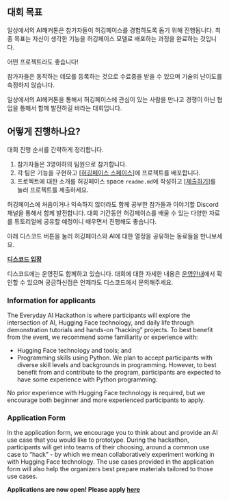 ::: {.content-visible when-profile="korean"}

## 대회 목표

일상에서의 AI해커톤은 참가자들이 허깅페이스를 경험하도록 돕기 위해 진행됩니다. 최종 목표는 자신이 생각한 기능을 허깅페이스 모델로 배포하는 과정을 완료하는 것입니다.

어떤 프로젝트라도 좋습니다!

참가자들은 동작하는 데모를 등록하는 것으로 수료중을 받을 수 있으며 기술의 난이도를 측정하지 않습니다.

일상에서의 AI헤커톤을 통해서 허깅페이스에 관심이 있는 사람을 만나고 경쟁이 아닌 협업을 통해서 함께 발전하길 바라는 대회입니다.

## 어떻게 진행하나요?

대회 진행 순서를 간략하게 정리합니다.

1.  참가자들은 3명이하의 팀원으로 참가합니다.
2.  각 팀은 기능을 구현하고 [[허깅페이스 스페이스](https://huggingface.co/huggingface-hackathon-korea)]에 프로젝트를 배포합니다.
3.  프로젝트에 대한 소개를 허깅페이스 space `readme.md`에 작성하고 [[제출하기](./submit.qmd)]를 눌러 프로젝트를 제출하세요.



허깅페이스에 처음이거나 익숙하지 않더라도 함께 공부한 참가들과 이야기할 Discord채널을 통해서 함께 발전합니다. 대회 기간동안 허깅페이스를 배울 수 있는 다양한 자료를 튜토리얼에 공유할 예정이니 배우면서 진행해도 좋습니다.

아래 디스코드 버튼을 눌러 허깅페이스와 AI에 대한 열정을 공유하는 동료들을 만나보세요.


::: {layout-ncol=3}

:::{#first-column}

:::

:::{#second-column}
[**디스코드 입장**](./about.qmd){.center .btn-primary .btn .btn-lg role="button"}
:::

:::{#thrid-column}

:::

:::

디스코드에는 운영진도 함께하고 있습니다. 대회에 대한 자세한 내용은 [운영안내](./logistics/index.qmd)에서 확인할 수 있으며 궁금하신점은 언제라도 디스코드에서 문의해주세요.

<!-- END OF KOREAN -->
:::




::: {.content-visible when-profile="english"}
### Information for applicants

The Everyday AI Hackathon is where participants will explore the intersection of AI, Hugging Face technology, and daily life through demonstration tutorials and hands-on "hacking" projects. To best benefit from the event, we recommend some familiarity or experience with:

-   Hugging Face technology and tools; and
-   Programming skills using Python. We plan to accept participants with diverse skill levels and backgrounds in programming. However, to best benefit from and contribute to the program, participants are expected to have some experience with Python programming.

No prior experience with Hugging Face technology is required, but we encourage both beginner and more experienced participants to apply.

### Application Form

In the application form, we encourage you to think about and provide an AI use case that you would like to prototype. During the hackathon, participants will get into teams of their choosing, around a common use case to "hack" - by which we mean collaboratively experiment working in with Hugging Face technology. The use cases provided in the application form will also help the organizers best prepare materials tailored to those use cases.

**Applications are now open! Please apply [here]()**
:::